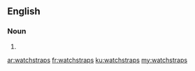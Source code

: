 ==English==

===Noun===
{{head|en|plural}}

# {{plural of|watchstrap|lang=en|nocat=1}}

[[ar:watchstraps]]
[[fr:watchstraps]]
[[ku:watchstraps]]
[[my:watchstraps]]